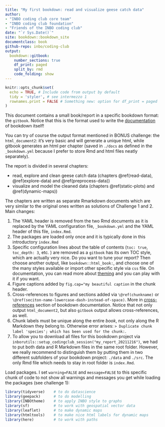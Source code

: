 ```yaml
--- 
title: "My first bookdown: read and visualize geese catch data"
author: 
- "INBO coding club core team"
- "INBO coding club foundation"
- "Friends of the INBO coding club"
date: "`r Sys.Date()`"
site: bookdown::bookdown_site
documentclass: book
github-repo: inbo/coding-club
output:
  bookdown::gitbook:
    number_sections: true
    df_print: paged
    split_by: rmd
    code_folding: show
---
```



```r
knitr::opts_chunk$set(
  echo = TRUE, # Include code from output by default
  tidy = 'styler', # see intermezzo 1
  rownames.print = FALSE # Something new: option for df_print = paged
)
```

This document contains a small book/report in a specific bookdown format: the `gitbook`. Notice that this is the format used to write the [documentation](https://bookdown.org/yihui/bookdown/) of bookdown itself!

You can try of course the output format mentioned in BONUS challenge: the `html_document2`: it's very basic and will generate a unique html, while gitbook generates an html per chapter (saved in `./docs`  as defined in the `_bookdown.yml` because I prefer to store Rmd and html files neatly separately).

The report is divided in several chapters:

- read, explore and clean geese catch data (chapters \@ref(read-data), \@ref(explore-data) and \@ref(preprocess-data))
- visualize and model the cleaned data (chapters \@ref(static-plots) and \@ref(dynamic-maps))

The chapters are written as separate Rmarkdown documents which are very similar to the original ones written as solutions of Challenge 1 and 2. Main changes:

1. The YAML header is removed from the two Rmd documents as it is replaced by the YAML configuration file, `_bookdown.yml` and the YAML header of this file, `index.Rmd`.
3. The packages are loaded only once and it is typically done in this introductory `index.Rmd`
4. Specific configuration lines about the table of contents (`toc: true`,  `toc_depth: 3`, etc. ) are removed as a `gitbook` has its own TOC style, which are actually very nice. Do you want to tune your report? Then choose  another output, like `bookdown::html_book:`, and choose one of the many styles available or import other specific style via `css` file. On documentation, you can read more about [theming](https://bookdown.org/yihui/bookdown/theming.html) and you can play with it if you want. 
5. Figure captions added by  `fig.cap="my beautiful caption` in the chunk header. 
6. Cross-references to figures and sections added via `\@ref(chunkname)` or `\@ref(seciton-name-lowercase-dash-instead-of-space)`. More in [cross-references](https://bookdown.org/yihui/bookdown/cross-references.html#cross-references) section of bookdown documentation. Notice that not only output `html_document2`, but also `gitbook` output allows cross-references, as well.
6. Chunk labels must be unique along the entire _book_, not only along the R Markdown they belong to. Otherwise error arises: `> Duplicate chunk label 'species'; which has been used for the chunk: `.
7. To allow you to download all files for this bookdown project via `inborutils::setup_codingclub_session("my_report_20211216")`, we had to put both data and R Markdown files in the same root folder. However, we really recommend to distinguish them by putting them in two different subfolders of your bookdown project: `./data` and `./src`. The only Rmd file which needs to stay in root folder is `index.Rmd`.


Load packages. I set `warning=FALSE` and `message=FALSE` to this specific chunk of code to not show all warnings and messages you get while loading the packages (see challenge 1):

```r
library(tidyverse)    # to do datascience
library(geepack)      # to do modelling
library(INBOtheme)    # to apply INBO style to graphs
library(sf)           # to work with geospatial vector data
library(leaflet)      # to make dynamic maps
library(htmltools)    # to make nice html labels for dynamic maps
library(here)         # to work with paths
```
